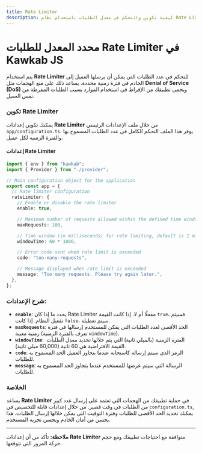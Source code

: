 ```yaml
---
title: Rate Limiter
description: كيفية تكوين والتحكم في معدل الطلبات باستخدام نظام Rate Limiter في Kawkab JS.
---
```


# محدد المعدل للطلبات Rate Limiter في Kawkab JS

يتم استخدام **Rate Limiter** للتحكم في عدد الطلبات التي يمكن أن يرسلها العميل إلى الخادم في فترة زمنية محددة. يساعد ذلك على منع الهجمات مثل **Denial of Service (DoS)** ويحمي تطبيقك من الإفراط في استخدام الموارد بسبب الطلبات المفرطة من نفس العميل.

### تكوين Rate Limiter

يمكنك تكوين إعدادات **Rate Limiter** من خلال ملف الإعدادات الرئيسي `app/configuration.ts`. يوفر هذا الملف التحكم الكامل في عدد الطلبات المسموح بها والفترة الزمنية لكل عميل.

#### إعدادات Rate Limiter

```typescript
import { env } from "kawkab";
import { Provider } from "./provider";

// Main configuration object for the application
export const app = {
  // Rate limiter configuration
  rateLimiter: {
    // Enable or disable the rate limiter
    enable: true,

    // Maximum number of requests allowed within the defined time window
    maxRequests: 100,

    // Time window (in milliseconds) for rate limiting, default is 1 minute (60 * 1000)
    windowTime: 60 * 1000,

    // Error code sent when rate limit is exceeded
    code: "too-many-requests",

    // Message displayed when rate limit is exceeded
    message: "Too many requests. Please try again later.",
  },
};
```

### شرح الإعدادات:

- **`enable`**: يحدد ما إذا كان Rate Limiter مفعلًا أم لا. إذا كانت القيمة `true`، فسيتم تفعيل النظام. إذا كانت `false`، سيتم تعطيله.
- **`maxRequests`**: الحد الأقصى لعدد الطلبات التي يمكن للمستخدم إرسالها في فترة زمنية معينة (تعرف بالفترة الزمنية `windowTime`).
- **`windowTime`**: الفترة الزمنية (بالميلي ثانية) التي يتم خلالها تحديد معدل الطلبات. القيمة الافتراضية هي 60 ثانية (60,000 ميلي ثانية).
- **`code`**: الرمز الذي سيتم إرساله كاستجابة عندما يتجاوز العميل الحد المسموح به للطلبات.
- **`message`**: الرسالة التي سيتم عرضها للمستخدم عندما يتجاوز الحد المسموح به للطلبات.

### الخلاصة

يساعد **Rate Limiter** في حماية تطبيقك من الهجمات التي تعتمد على إرسال عدد كبير من الطلبات في وقت قصير. من خلال إعدادات قابلة للتخصيص في `configuration.ts`, يمكنك تحديد الحد الأقصى للطلبات وفترة التوقيت التي يمكن خلالها إرسال الطلبات. هذا يحسن من أمان الخادم ويحسن تجربة المستخدم.

---

**ملاحظة:** تأكد من أن إعدادات **Rate Limiter** متوافقة مع احتياجات تطبيقك ومع حجم حركة المرور التي تتوقعها.